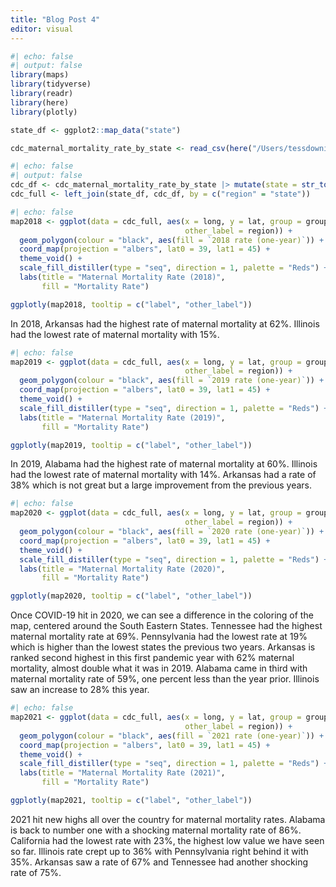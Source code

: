 ```yaml
---
title: "Blog Post 4"
editor: visual
---
```


```r
#| echo: false
#| output: false
library(maps)
library(tidyverse)
library(readr)
library(here)
library(plotly)

state_df <- ggplot2::map_data("state")

cdc_maternal_mortality_rate_by_state <- read_csv(here("/Users/tessdowning/Desktop/MaternalMortality/posts/BlogPost4/CopyOfSYEdata/cdc_maternal_mortality_rate_by_state.csv"))
```



```r
#| echo: false
#| output: false
cdc_df <- cdc_maternal_mortality_rate_by_state |> mutate(state = str_to_lower(state))
cdc_full <- left_join(state_df, cdc_df, by = c("region" = "state"))
```

```r
#| echo: false
map2018 <- ggplot(data = cdc_full, aes(x = long, y = lat, group = group, label = `2018 rate (one-year)`,
                                       other_label = region)) +
  geom_polygon(colour = "black", aes(fill = `2018 rate (one-year)`)) +
  coord_map(projection = "albers", lat0 = 39, lat1 = 45) +
  theme_void() +
  scale_fill_distiller(type = "seq", direction = 1, palette = "Reds") +
  labs(title = "Maternal Mortality Rate (2018)",
       fill = "Mortality Rate")

ggplotly(map2018, tooltip = c("label", "other_label"))
```


In 2018, Arkansas had the highest rate of maternal mortality at 62%. Illinois had the lowest rate of maternal mortality with 15%.


```r
#| echo: false
map2019 <- ggplot(data = cdc_full, aes(x = long, y = lat, group = group, label = `2019 rate (one-year)`,
                                       other_label = region)) +
  geom_polygon(colour = "black", aes(fill = `2019 rate (one-year)`)) +
  coord_map(projection = "albers", lat0 = 39, lat1 = 45) +
  theme_void() +
  scale_fill_distiller(type = "seq", direction = 1, palette = "Reds") +
  labs(title = "Maternal Mortality Rate (2019)",
       fill = "Mortality Rate")

ggplotly(map2019, tooltip = c("label", "other_label"))
```

In 2019, Alabama had the highest rate of maternal mortality at 60%. Illinois had the lowest rate of maternal mortality with 14%. Arkansas had a rate of 38% which is not great but a large improvement from the previous years.

```r
#| echo: false
map2020 <- ggplot(data = cdc_full, aes(x = long, y = lat, group = group, label = `2020 rate (one-year)`,
                                       other_label = region)) +
  geom_polygon(colour = "black", aes(fill = `2020 rate (one-year)`)) +
  coord_map(projection = "albers", lat0 = 39, lat1 = 45) +
  theme_void() +
  scale_fill_distiller(type = "seq", direction = 1, palette = "Reds") +
  labs(title = "Maternal Mortality Rate (2020)",
       fill = "Mortality Rate")

ggplotly(map2020, tooltip = c("label", "other_label"))
```

Once COVID-19 hit in 2020, we can see a difference in the coloring of the map, centered around the South Eastern States. Tennessee had the highest maternal mortality rate at 69%. Pennsylvania had the lowest rate at 19% which is higher than the lowest states the previous two years. Arkansas is ranked second highest in this first pandemic year with 62% maternal mortality, almost double what it was in 2019. Alabama came in third with maternal mortality rate of 59%, one percent less than the year prior. Illinois saw an increase to 28% this year.

```r
#| echo: false
map2021 <- ggplot(data = cdc_full, aes(x = long, y = lat, group = group, label = `2021 rate (one-year)`,
                                       other_label = region)) +
  geom_polygon(colour = "black", aes(fill = `2021 rate (one-year)`)) +
  coord_map(projection = "albers", lat0 = 39, lat1 = 45) +
  theme_void() +
  scale_fill_distiller(type = "seq", direction = 1, palette = "Reds") +
  labs(title = "Maternal Mortality Rate (2021)",
       fill = "Mortality Rate")

ggplotly(map2021, tooltip = c("label", "other_label"))
```

2021 hit new highs all over the country for maternal mortality rates. Alabama is back to number one with a shocking maternal mortality rate of 86%. California had the lowest rate with 23%, the highest low value we have seen so far. Illinois rate crept up to 36% with Pennsylvania right behind it with 35%. Arkansas saw a rate of 67% and Tennessee had another shocking rate of 75%.
